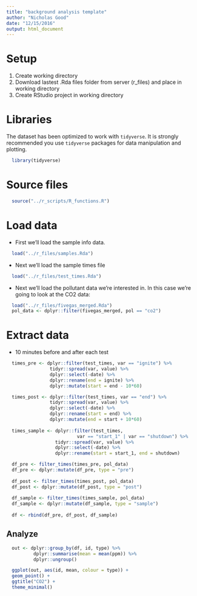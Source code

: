```yaml
---
title: "background analysis template"
author: "Nicholas Good"
date: "12/15/2016"
output: html_document
---
```


# Setup

1. Create working directory
2. Download lastest .Rda files folder from server (r_files) and place in working directory
3. Create RStudio project in working directory

# Libraries

The dataset has been optimized to work with `tidyverse`. It is strongly recommended you use `tidyverse` packages for data manipulation and plotting.

```r
  library(tidyverse)
```

# Source files

```r
  source("../r_scripts/R_functions.R")
```

# Load data

* First we'll load the sample info data.

```r
  load("../r_files/samples.Rda")
```

* Next we'll load the sample times file

```r
  load("../r_files/test_times.Rda")
```

* Next we'll load the pollutant data we're interested in. In this case we're going to look at the CO2 data:

```r
  load("../r_files/fivegas_merged.Rda")
  pol_data <- dplyr::filter(fivegas_merged, pol == "co2")
```

# Extract data

* 10 minutes before and after each test

```r
  times_pre <- dplyr::filter(test_times, var == "ignite") %>%
                tidyr::spread(var, value) %>%
                dplyr::select(-date) %>%
                dplyr::rename(end = ignite) %>%
                dplyr::mutate(start = end - 10*60)

  times_post <- dplyr::filter(test_times, var == "end") %>%
                tidyr::spread(var, value) %>%
                dplyr::select(-date) %>%
                dplyr::rename(start = end) %>%
                dplyr::mutate(end = start + 10*60)
  
  times_sample <- dplyr::filter(test_times,
                          var == "start_1" | var == "shutdown") %>%
                  tidyr::spread(var, value) %>%
                  dplyr::select(-date) %>%
                  dplyr::rename(start = start_1, end = shutdown)
```

```r
  df_pre <- filter_times(times_pre, pol_data)
  df_pre <- dplyr::mutate(df_pre, type = "pre")
  
  df_post <- filter_times(times_post, pol_data)
  df_post <- dplyr::mutate(df_post, type = "post")
  
  df_sample <- filter_times(times_sample, pol_data)
  df_sample <- dplyr::mutate(df_sample, type = "sample")
  
  df <- rbind(df_pre, df_post, df_sample)
```

## Analyze

```r
  out <- dplyr::group_by(df, id, type) %>%
          dplyr::summarise(mean = mean(ppm)) %>%
          dplyr::ungroup()
```

```r
  ggplot(out, aes(id, mean, colour = type)) +
  geom_point() + 
  ggtitle("CO2") +
  theme_minimal()
```
